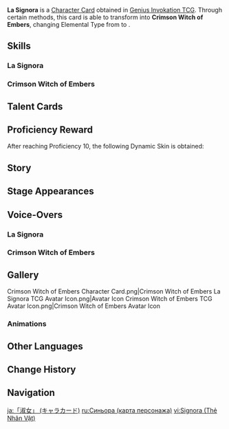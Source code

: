{{About|the [[Character Card]]|the [[Character]]|Signora}}
{{Genius Invokation TCG Infobox
|title       = La Signora
|id          = 002102
|features    = Signora
|image       = La Signora Character Card.png
|type        = Character Card
|health      = 10
|element     = Cryo
|faction     = Fatui
|weapon      = Other Weapons
|source1     = Achieve victory in [[Genius Invokation TCG/Stage/Little Rose/Bouquet of the Crimson Witch of Embers|Bouquet of the Crimson Witch of Embers]]
}}
'''La Signora''' is a [[Character Card]] obtained in [[Genius Invokation TCG]]. Through certain methods, this card is able to transform into '''Crimson Witch of Embers''', changing Elemental Type from {{Cryo}} to {{Pyro}}.

==Skills==
===La Signora===
{{Genius Invokation TCG Skills Table|La Signora}}
===Crimson Witch of Embers===
{{Genius Invokation TCG Skills Table|Crimson Witch of Embers}}

==Talent Cards==
{{Genius Invokation TCG Talent Cards Table|La Signora}}

==Proficiency Reward==
After reaching Proficiency 10, the following Dynamic Skin is obtained:<br>{{TCG Card|Pain for Pain|1|golden=1|caption=1}}

==Story==
{{Description|The crimson dawn was reflected in her pupils, and at last, she unfolded her flaming wings and flew towards the light.<br>"But that light is not the dawn, dear Rosalyne. That is a sea of flame that will consume everything."<br>Yet it mattered not, for she knew in her heart that the flames had devoured her long ago.|title="The Eighth Harbinger" La Signora}}

==Stage Appearances==
{{Genius Invokation TCG Stage Appearances}}

==Voice-Overs==
===La Signora===
{{VO/Enemy
|enemy                   = Lasignora (Character Card)
|vo_01_00_title          = Character Select
|vo_01_01_file           = vo gcg monster lasignora selectonstage 01.ogg
|vo_01_01_tx_en          = You're trembling!

|vo_02_00_title          = Biting Shards
|vo_02_01_file           = vo gcg monster lasignora elementalart 01.ogg
|vo_02_01_tx_en          = The pale flame smolders...

|vo_03_00_title          = Carmine Chrysalis
|vo_03_01_file           = vo gcg monster lasignora elementalburst 01.ogg
|vo_03_01_tx_en          = Pale flame, lay waste!
|vo_03_02_file           = vo gcg monster lasignora elementalburst 02.ogg
|vo_03_02_tx_en          = Witness my suffering!
|vo_03_03_file           = vo gcg monster lasignora elementalburst 03.ogg
|vo_03_03_tx_en          = Your soul will be incinerated!

|vo_04_00_title          = Might of Delusion
|vo_04_01_file           = vo gcg monster lasignora extraskill 1 01.ogg
|vo_04_01_tx_en          = How presumptuous!

|vo_05_00_title          = Defeated
|vo_05_01_file           = Vo gcg monster lasignora die 01.ogg
|vo_05_01_tx_en          = I never asked for redemption...
}}
===Crimson Witch of Embers===
{{VO/Enemy
|enemy                   = Lasignora Harbinger (Character Card)
|vo_01_00_title          = Character Select
|vo_01_01_file           = vo gcg monster lasignora harbinger selectonstage 01.ogg
|vo_01_01_tx_en          = Ah sweet immolation.

|vo_02_00_title          = Decimating Lash
|vo_02_01_file           = vo gcg monster lasignora harbinger elementalart 01.ogg
|vo_02_01_tx_en          = Come, put up a fight!

|vo_03_00_title          = Whirling Blaze
|vo_03_01_file           = vo gcg monster lasignora harbinger elementalburst 01.ogg
|vo_03_01_tx_en          = All must burn!

|vo_04_00_title          = Might of Delusion
|vo_04_01_file           = vo gcg monster lasignora harbinger extraskill 1 01.ogg
|vo_04_01_tx_en          = You too will experience this suffering.

|vo_05_00_title          = Defeated
|vo_05_01_file           = Vo gcg monster lasignora harbinger die 01.ogg
|vo_05_01_tx_en          = I never asked for redemption...
}}

==Gallery==
<gallery>
Crimson Witch of Embers Character Card.png|Crimson Witch of Embers
La Signora TCG Avatar Icon.png|Avatar Icon
Crimson Witch of Embers TCG Avatar Icon.png|Crimson Witch of Embers Avatar Icon
</gallery>

===Animations===
{{Preview
|size     = 200px
|file1    = La Signora Dynamic Skin
|caption  = Dynamic Skin Idle Animation
}}

==Other Languages==
{{Other Languages
|Transclude_1 = La Signora;1
|Transclude_2 = La Signora;2
}}

==Change History==
{{Change History|4.3}}

==Navigation==
{{Genius Invokation TCG Navbox|Character Card Obtainable}}

[[ja:「淑女」 (キャラカード)]]
[[ru:Синьора (карта персонажа)]]
[[vi:Signora (Thẻ Nhân Vật)]]